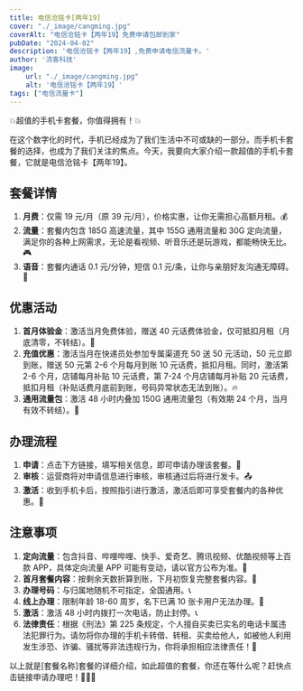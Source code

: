 ```yaml
---
title: 电信沧铭卡[两年19]
cover: "./_image/cangming.jpg"
coverAlt: "电信沧铭卡【两年19】免费申请包邮到家"
pubDate: "2024-04-02"
description: '电信沧铭卡【两年19】,免费申请电信流量卡。'
author: '流客科技'
image:
    url: "./_image/cangming.jpg"
    alt: '电信沧铭卡【两年19】'
tags: ["电信流量卡"]
---
```



💥超值的手机卡套餐，你值得拥有！💥

在这个数字化的时代，手机已经成为了我们生活中不可或缺的一部分。而手机卡套餐的选择，也成为了我们关注的焦点。今天，我要向大家介绍一款超值的手机卡套餐，它就是电信沧铭卡【两年19】。

## 套餐详情 

1. **月费**：仅需 19 元/月（原 39 元/月），价格实惠，让你无需担心高额月租。💰
2. **流量**：套餐内包含 185G 高速流量，其中 155G 通用流量和 30G 定向流量，满足你的各种上网需求，无论是看视频、听音乐还是玩游戏，都能畅快无比。🎮
3. **语音**：套餐内通话 0.1 元/分钟，短信 0.1 元/条，让你与亲朋好友沟通无障碍。📱

## 优惠活动

1. **首月体验金**：激活当月免费体验，赠送 40 元话费体验金，仅可抵扣月租（月底清零，不转结）。🎁
2. **充值优惠**：激活当月在快递员处参加专属渠道充 50 送 50 元活动，50 元立即到账，赠送 50 元第 2-6 个月每月到账 10 元话费，抵扣月租。同时，激活第 2-6 个月，店铺每月补贴 10 元话费，第 7-24 个月店铺每月补贴 20 元话费，抵扣月租（补贴话费月底前到账，号码异常状态无法到账）。🔥
3. **通用流量包**：激活 48 小时内叠加 150G 通用流量包（有效期 24 个月，当月有效不转结）。💪

## 办理流程

1. **申请**：点击下方链接，填写相关信息，即可申请办理该套餐。📝
2. **审核**：运营商将对申请信息进行审核，审核通过后将进行发卡。📤
3. **激活**：收到手机卡后，按照指引进行激活，激活后即可享受套餐内的各种优惠。📲

## 注意事项

1. **定向流量**：包含抖音、哔哩哔哩、快手、爱奇艺、腾讯视频、优酷视频等上百款 APP，具体定向流量 APP 可能有变动，请以官方公布为准。📲
2. **首月套餐内容**：按剩余天数折算到账，下月初恢复完整套餐内容。💼
3. **办理号码**：与归属地随机不可指定，全国通用。📞
4. **线上办理**：限制年龄 18-60 周岁，名下已满 10 张卡用户无法办理。🚫
5. **激活**：激活 48 小时内拨打一次电话，防止封停。📞
6. **法律责任**：根据《刑法》第 225 条规定，个人擅自买卖已实名的电话卡属违法犯罪行为。请勿将你办理的手机卡转借、转租、买卖给他人，如被他人利用发生涉恐、诈骗、骚扰等非法违规行为，你将承担相应法律责任！🚨

以上就是[套餐名称]套餐的详细介绍，如此超值的套餐，你还在等什么呢？赶快点击链接申请办理吧！🎉🎉🎉



